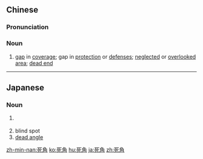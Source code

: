 ==Chinese==
{{zh-forms}}

===Pronunciation===
{{zh-pron
|m=sǐjiǎo
|c=sei2 gok3
|mn=sí-kak
|cat=n
}}

===Noun===
{{zh-noun}}

# [[gap]] in [[coverage]]; gap in [[protection]] or [[defense]]s; [[neglected]] or [[overlooked]] [[area]]; [[dead end]]

----

==Japanese==
{{ja-kanjitab|し|かく|yomi=on}}

===Noun===
{{ja-noun|しかく}}

# {{l|en|blind spot}} {{gloss|area that cannot be seen}}
# blind spot {{gloss|an inability to think clearly about a topic}}
# [[dead angle]]

[[zh-min-nan:死角]]
[[ko:死角]]
[[hu:死角]]
[[ja:死角]]
[[zh:死角]]